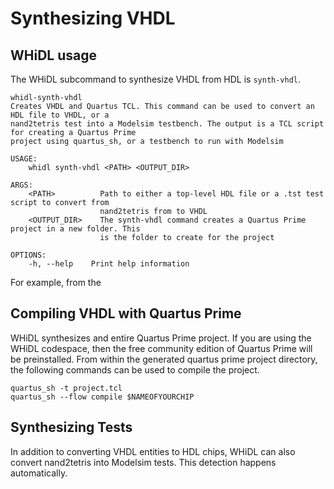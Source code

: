 # Synthesizing VHDL

## WHiDL usage

The WHiDL subcommand to synthesize VHDL from HDL is `synth-vhdl`.

```
whidl-synth-vhdl 
Creates VHDL and Quartus TCL. This command can be used to convert an HDL file to VHDL, or a
nand2tetris test into a Modelsim testbench. The output is a TCL script for creating a Quartus Prime
project using quartus_sh, or a testbench to run with Modelsim

USAGE:
    whidl synth-vhdl <PATH> <OUTPUT_DIR>

ARGS:
    <PATH>          Path to either a top-level HDL file or a .tst test script to convert from
                    nand2tetris from to VHDL
    <OUTPUT_DIR>    The synth-vhdl command creates a Quartus Prime project in a new folder. This
                    is the folder to create for the project

OPTIONS:
    -h, --help    Print help information
```

For example, from the 

## Compiling VHDL with Quartus Prime

WHiDL synthesizes and entire Quartus Prime project. If you are using
the WHiDL codespace, then the free community edition of Quartus Prime will
be preinstalled. From within the generated quartus prime project directory,
the following commands can be used to compile the project.

```
quartus_sh -t project.tcl
quartus_sh --flow compile $NAMEOFYOURCHIP
```

## Synthesizing Tests

In addition to converting VHDL entities to HDL chips, WHiDL can also
convert nand2tetris into Modelsim tests. This detection happens automatically.

